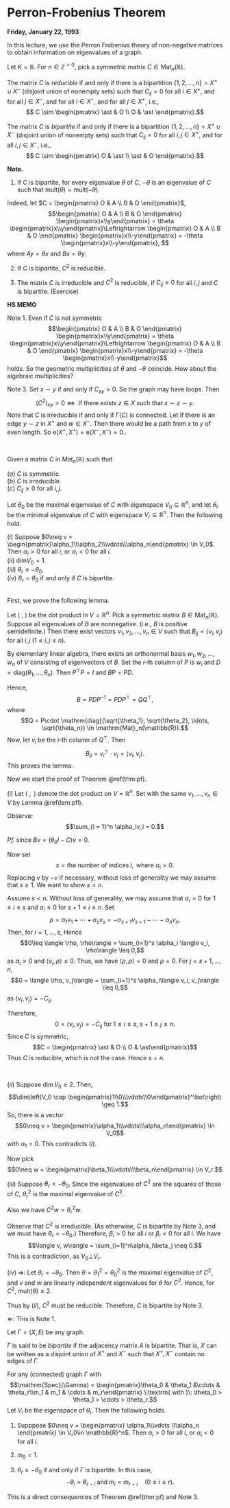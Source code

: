 # Perron-Frobenius Theorem {#lec2}
**Friday, January 22, 1993**

In this lecture, we use the Perron Frobenius theory of non-negative matrices to obtain information on eigenvalues of a graph.

Let $K = \mathbb{R}$. For $n\in \mathbb{Z}^{> 0}$, pick a symmetric matrix $C\in \mathrm{Mat}_n(\mathbb{R})$.

:::{.definition #reducible}
The matrix $C$ is _reducible_\index{reducible} if and only if there is a bipartition $\{1, 2, \ldots, n\} = X^+ \cup X^-$ (disjoint union of nonempty sets) such that $C_{ij} = 0$ for all $i\in X^+$, and for all $j\in X^-$, and for all $i\in X^-$, and for all $j\in X^+$, i.e.,
$$ C \sim \begin{pmatrix} \ast & O \\ O & \ast \end{pmatrix}.$$
:::

:::{.definition #bipartite-mat}
The matrix $C$ is _bipartite_\index{bipartite} if and only if there is a bipartition $\{1, 2, \ldots, n\} = X^+ \cup X^-$ (disjoint union of nonempty sets) such that $C_{ij} = 0$ for all $i,j\in X^+$, and for all $i,j\in X^-$, i.e.,
$$ C \sim \begin{pmatrix} O & \ast \\ \ast  & O \end{pmatrix}.$$
:::

**Note.**

1. If $C$ is bipartite, for every eigenvalue $\theta$ of $C$, $-\theta$ is an eigenvalue of $C$ such that $\mathrm{mult}(\theta) = \mathrm{mult}(-\theta)$. 

Indeed, let $C = \begin{pmatrix} O & A \\ B & O \end{pmatrix}$, 
$$\begin{pmatrix} O & A \\ B & O \end{pmatrix} \begin{pmatrix}x\\y\end{pmatrix} = \theta \begin{pmatrix}x\\y\end{pmatrix}\Leftrightarrow \begin{pmatrix} O & A \\ B & O \end{pmatrix} \begin{pmatrix}x\\-y\end{pmatrix} = -\theta \begin{pmatrix}x\\-y\end{pmatrix}, $$
where $Ay = \theta x$ and $Bx = \theta y$.

2. If $C$ is bipartite, $C^2$ is reducible. 

3. The matrix $C$ is irreducible and $C^2$ is reducible, if $C_{ij} \geq 0$ for all $i,j$ and $C$ is bipartite. (Exercise)

:::{.hs}
**HS MEMO**

Note 1. Even if $C$ is not symmetric
$$\begin{pmatrix} O & A \\ B & O \end{pmatrix} \begin{pmatrix}x\\y\end{pmatrix} = \theta \begin{pmatrix}x\\y\end{pmatrix}\Leftrightarrow \begin{pmatrix} O & A \\ B & O \end{pmatrix} \begin{pmatrix}x\\-y\end{pmatrix} = -\theta \begin{pmatrix}x\\-y\end{pmatrix}$$
holds. So the geometric multiplicities of $\theta$ and $-\theta$ coincide. How about the algebraic multiplicities?

Note 3. Set $x \sim y$ if and only if $C_{xy}>0$. So the graph may have loops. Then 
$$(C^2)_{xy} > 0 \Leftrightarrow \textrm{ if there exists } z\in X \textrm{ such that } x\sim z \sim y.$$
Note that $C$ is irreducible if and only if $\Gamma(C)$ is connected. Let
\begin{align}
X^+ & = \{y\mid \textrm{there is a path of even length from }x \textrm{ to }y\}\\
X^- & = \{y\mid \textrm{there is no path of even length from }x \textrm{ to }y\} \neq \emptyset.
\end{align}
If there is an edge $y\sim z$ in $X^+$ and $w\in X^-$. Then there would be a path from $x$ to $y$ of even length.
So $\mathrm{e}(X^+, X^+) = \mathrm{e}(X^-, X^-) = 0.$.
:::

|
|
:::{.theorem #pf name="Perron-Frobenius"}
Given a matrix $C$ in $\mathrm{Mat}_n(\mathbb{R})$ such that

| $(a)$ $C$ is symmetric.  

| $(b)$ $C$ is irreducible.  

| $(c)$ $C_{ij} \geq 0$ for all $i,j$.

Let $\theta_0$ be the maximal eigenvalue of $C$ with eigenspace $V_0 \subseteq \mathbb{R}^n$, and let $\theta_r$ be the minimal eigenvalue of $C$ with eigenspace $V_r \subseteq \mathbb{R}^n$. Then the following hold.  

| $(i)$ Suppose $0\neq v = \begin{pmatrix}\alpha_1\\\alpha_2\\\vdots\\\alpha_n\end{pmatrix} \in V_0$. Then $\alpha_i > 0$ for all $i$, or $\alpha_i < 0$ for all $i$.  

| $(ii)$ $\mathrm{dim}V_0 = 1$.  

| $(iii)$ $\theta_r \geq -\theta_0$.  

| $(iv)$ $\theta_r = \theta_0$ if and only if $C$ is bipartite.
:::

|
|
First, we prove the following lemma.

:::{.lemma #pfl}
Let $\langle \;,\; \rangle$ be the dot product in $V = \mathbb{R}^n$. Pick a symmetric matrix $B \in \mathrm{Mat}_n(\mathbb{R})$. Suppose all eigenvalues of $B$ are nonnegative. (i.e., $B$ is positive semidefinite.) Then there exist vectors $v_1, v_2, \ldots, v_n\in V$ such that $B_{ij} = \langle v_i, v_j\rangle$ for all $i,j$ $(1\leq i, j \leq n)$.
:::

:::{.proof}
By elementary linear algebra, there exists an orthonormal basis $w_1, w_2, \ldots, w_n$ of $V$ consisting of eigenvectors of $B$. Set the $i$-th column of $P$ is $w_i$ and $D = \mathrm{diag}(\theta_1,\ldots, \theta_n)$. Then $P^\top P = I$ and $BP = PD$.

Hence,
$$B = PDP^{-1} = PDP^\top = QQ^\top,$$
where
$$Q = P\cdot \mathrm{diag}(\sqrt{\theta_1}, \sqrt{\theta_2}, \ldots, \sqrt{\theta_n}) \in \mathrm{Mat}_n(\mathbb{R}).$$
Now, let $v_i$ be the $i$-th column of $Q^\top$. Then
$$B_{ij} = v_i^\top\cdot v_j = \langle v_i, v_j\rangle.$$
This proves the lemma.
:::

Now we start the proof of Theorem \@ref(thm:pf).

:::{.proof} 
$(i)$ Let $\langle \text{ }, \text{ }\rangle$ denote the dot product on $V = \mathbb{R}^n$. Set
\begin{align}
B & = \theta I - C\\
  & = \textrm{symmetric matrix with eigenvalues }\theta_0 - \theta_i \geq 0\\
  & = (\langle v_i, v_j\rangle)_{1\leq i,j\leq n}
\end{align}
with the same $v_1, \ldots, v_n \in V$ by Lemma \@ref(lem:pfl).

Observe: 
$$\sum_{i = 1}^n \alpha_iv_i = 0.$$

_Pf._
\begin{align}
\left\|\sum_{i = 1}^n \alpha_iv_i\right\|^2 & = \left\langle \sum_{i=1}^n\alpha_iv_i, \sum_{i=1}^n\alpha_iv_i\right\rangle\\
& = \begin{pmatrix} \alpha_1 &\ldots &\alpha_n\end{pmatrix}B\begin{pmatrix} \alpha_1\\\vdots\\\alpha_n\end{pmatrix}\\
& = v^\top Bv\\
& = 0,
\end{align}
since $Bv = (\theta_0 I - C)v = 0$.

Now set 
$$s = \textrm{the number of indices} \; i, \textrm{ where } \alpha_i >0.$$
Replacing $v$ by $-v$ if necessary, without loss of generality we may assume that $s\geq 1$. We want to show $s = n$. 

Assume $s < n$. Without loss of generality, we may assume that $\alpha_i >0$ for $1\leq i\leq s$ and $\alpha_i \leq 0$ for $s+1 \leq i \leq n$.
Set
$$ \rho = \alpha_1v_1 + \cdots + \alpha_sv_s = -\alpha_{s+1}v_{s+1} - \cdots - \alpha_nv_n.$$
Then, for $i = 1,\ldots, s$,
\begin{align}
\langle v_i, \rho \rangle & = \sum_{j = s+1}^n -\alpha_j\langle v_i, v_j\rangle \quad (\langle v_i, v_j\rangle = B_{ij}, B = \theta_0I - C)\\
  & = \sum_{j = s+1}^n (-\alpha_{ij})(-C_{ij})\\
  & \leq 0.
\end{align}
Hence 
$$0\leq \langle \rho, \rho\rangle = \sum_{i=1}^s \alpha_i \langle v_i, \rho\rangle \leq 0,$$
as $\alpha_i > 0$ and $\langle v_i, \rho\rangle \leq 0$. Thus, we have
$\langle \rho, \rho \rangle = 0$ and $\rho = 0$.
For $j = s+1, \ldots, n$, 
$$0 = \langle \rho, v_j\rangle = \sum_{i=1}^s \alpha_i\langle v_i, v_j\rangle \leq 0,$$
as $\langle v_i, v_j\rangle = -C_{ij}$.

Therefore, 
$$0 = \langle v_i, v_j \rangle = -C_{ij} \textrm{ for } 1\leq i \leq s, \: s+1 \leq j \leq n.$$
Since $C$ is symmetric,
$$C = \begin{pmatrix} \ast & O \\ O & \ast\end{pmatrix}$$
Thus $C$ is reducible, which is not the case. Hence $s = n$.

|
|
$(ii)$
Suppose $\dim V_0 \geq 2$. Then,
$$\dim\left(V_0 \cap \begin{pmatrix}1\\0\\\vdots\\0\end{pmatrix}^\bot\right) \geq 1.$$
So, there is a vector
$$0\neq v = \begin{pmatrix}\alpha_1\\\vdots\\\alpha_n\end{pmatrix} \in V_0$$
with $\alpha_1 = 0$. This contradicts $(i)$. 

Now pick
$$0\neq w = \begin{pmatrix}\beta_1\\\vdots\\\beta_n\end{pmatrix} \in V_r.$$

|
$(iii)$
Suppose $\theta_r < -\theta_0$. Since the eigenvalues of $C^2$ are the squares of those of $C$, $\theta_r^2$ is the maximal eigenvalue of $C^2$.

Also we have $C^2w = \theta_r^2w$. 

Observe that $C^2$ is irreducible. (As otherwise, $C$ is bipartite by Note 3, and we must have $\theta_r = -\theta_0$.)
Therefore, $\beta_i > 0$ for all $i$ or $\beta_i < 0$ for all $i$. We have
$$\langle v, w\rangle = \sum_{i=1}^n\alpha_i\beta_j \neq 0.$$
This is a contradiction, as $V_0 \bot V_r$.

|
$(iv)$
$\Rightarrow$: Let $\theta_r = -\theta_0$. Then $\theta = \theta_1^2 = \theta_0^2$ is the maximal eigenvalue of $C^2$, and $v$ and $w$ are linearly independent eigenvalues for  $\theta$ for $C^2$. Hence, for $C^2$, $\mathrm{mult}(\theta) \geq 2$.

Thus by $(ii)$, $C^2$ must be reducible. Therefore, $C$ is bipartite by Note 3.

$\Leftarrow$: This is Note 1. 
:::

|
Let $\Gamma = (X, E)$ be any graph.

:::{.definition #bipartite}
$\Gamma$ is said to be _bipartite_\index{bipartite graph} if the adjacency matrix $A$ is bipartite. That is, $X$ can be written as a disjoint union of $X^+$ and $X^-$ such that $X^+, X^-$ contain no edges of $\Gamma$. 
:::

:::{.corollary #spec}
For any (connected) graph $\Gamma$ with
$$\mathrm{Spec}(\Gamma) = \begin{pmatrix}\theta_0 & \theta_1 &\cdots & \theta_r\\m_1 & m_1 & \cdots & m_r\end{pmatrix} \:\textrm{ with }\: \theta_0 > \theta_1 > \cdots > \theta_r.$$
Let $V_i$ be the eigenspace of $\theta_i$. Then the following holds.

1. Supppose $0\neq v = \begin{pmatrix} \alpha_1\\\vdots \\\alpha_n \end{pmatrix} \in V_0\in \mathbb{R}^n$. Then $\alpha_i > 0$ for all $i$, or $\alpha_i < 0$ for all $i$.

2. $m_0 = 1$.

3. $\theta_r \geq -\theta_0$ if and only if $\Gamma$ is bipartite. In this case, 
$$-\theta_i = \theta_{r-i} \; \textrm{and} \; m_i = m_{r-i} \quad (0\leq i\leq r).$$
:::
:::{.proof}
This is a direct consequences of Theorem \@ref(thm:pf) and Note 3.
:::
